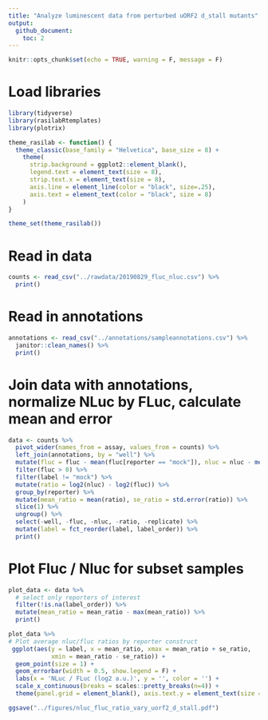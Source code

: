 ```yaml
---
title: "Analyze luminescent data from perturbed uORF2 d_stall mutants"
output: 
  github_document:
    toc: 2
---
```


```r
knitr::opts_chunk$set(echo = TRUE, warning = F, message = F)
```

# Load libraries

```r
library(tidyverse)
library(rasilabRtemplates)
library(plotrix)

theme_rasilab <- function() {
  theme_classic(base_family = "Helvetica", base_size = 8) +
    theme(
      strip.background = ggplot2::element_blank(),
      legend.text = element_text(size = 8),
      strip.text.x = element_text(size = 8),
      axis.line = element_line(color = "black", size=.25),
      axis.text = element_text(color = "black", size = 8)
    )
}

theme_set(theme_rasilab())
```

# Read in data

```r
counts <- read_csv("../rawdata/20190829_fluc_nluc.csv") %>%
  print()
```

# Read in annotations

```r
annotations <- read_csv("../annotations/sampleannotations.csv") %>%
  janitor::clean_names() %>% 
  print()
```

# Join data with annotations, normalize NLuc by FLuc, calculate mean and error

```r
data <- counts %>% 
  pivot_wider(names_from = assay, values_from = counts) %>%
  left_join(annotations, by = "well") %>%
  mutate(fluc = fluc - mean(fluc[reporter == "mock"]), nluc = nluc - mean(nluc[reporter == "mock"])) %>%
  filter(fluc > 0) %>% 
  filter(label != "mock") %>%
  mutate(ratio = log2(nluc) - log2(fluc)) %>% 
  group_by(reporter) %>% 
  mutate(mean_ratio = mean(ratio), se_ratio = std.error(ratio)) %>% 
  slice(1) %>%
  ungroup() %>% 
  select(-well, -fluc, -nluc, -ratio, -replicate) %>%
  mutate(label = fct_reorder(label, label_order)) %>%
  print()
```

# Plot Fluc / Nluc for subset samples 

```r
plot_data <- data %>%
  # select only reporters of interest
  filter(!is.na(label_order)) %>% 
  mutate(mean_ratio = mean_ratio - max(mean_ratio)) %>%
  print()

plot_data %>%
# Plot average nluc/fluc ratios by reporter construct
 ggplot(aes(y = label, x = mean_ratio, xmax = mean_ratio + se_ratio,
            xmin = mean_ratio - se_ratio)) +
  geom_point(size = 1) +
  geom_errorbar(width = 0.5, show.legend = F) +
  labs(x = 'NLuc / FLuc (log2 a.u.)', y = '', color = '') +
  scale_x_continuous(breaks = scales::pretty_breaks(n=4)) +
  theme(panel.grid = element_blank(), axis.text.y = element_text(size = 7), axis.text.x = element_text(size = 7))

ggsave("../figures/nluc_fluc_ratio_vary_uorf2_d_stall.pdf")
```
